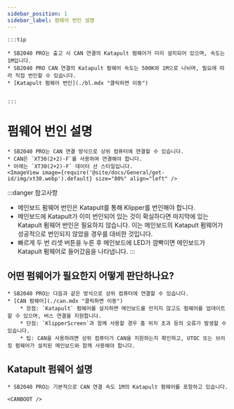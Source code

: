 ```yaml
---
sidebar_position: 1
sidebar_label: 펌웨어 번인 설명
---
```






    :::tip

    * SB2040 PRO는 출고 시 CAN 연결의 Katapult 펌웨어가 미리 설치되어 있으며, 속도는 1M입니다.
    * SB2040 PRO CAN 연결의 Katapult 펌웨어 속도는 500K와 1M으로 나뉘며, 필요에 따라 직접 번인할 수 있습니다.
    * [Katapult 펌웨어 번인](./bl.mdx "클릭하면 이동")


    :::

# 펌웨어 번인 설명

    * SB2040 PRO는 CAN 연결 방식으로 상위 컴퓨터에 연결할 수 있습니다.
    * CAN은 `XT30(2+2)-F`를 사용하여 연결해야 합니다.
    * 아래는 `XT30(2+2)-F` 데이터 선 스타일입니다.
    <ImageView image={require('@site/docs/General/get-id/img/xt30.webp').default} size="80%" align="left" />

:::danger 참고사항
* 메인보드 펌웨어 번인은 Katapult를 통해 Klipper를 번인해야 합니다.
* 메인보드에 Katapult가 이미 번인되어 있는 것이 확실하다면 마지막에 있는 Katapult 펌웨어 번인은 필요하지 않습니다. 이는 메인보드의 Katapult 펌웨어가 성공적으로 번인되지 않았을 경우를 대비한 것입니다.
* 빠르게 두 번 리셋 버튼을 누른 후 메인보드에 LED가 깜빡이면 메인보드가 Katapult 펌웨어로 들어갔음을 나타냅니다.
:::

## 어떤 펌웨어가 필요한지 어떻게 판단하나요?

    * SB2040 PRO는 다음과 같은 방식으로 상위 컴퓨터에 연결할 수 있습니다.
    * [CAN 펌웨어](./can.mdx "클릭하면 이동")
        * 장점: `Katapult` 펌웨어를 설치하면 메인보드를 만지지 않고도 펌웨어를 업데이트할 수 있으며, 버스 연결을 지원합니다.
        * 단점: `KlipperScreen`과 함께 사용할 경우 홈 위치 초과 등의 오류가 발생할 수 있습니다.
        * 팁: CAN을 사용하려면 상위 컴퓨터가 CAN을 지원하는지 확인하고, UTOC 또는 브리징 펌웨어가 설치된 메인보드와 함께 사용해야 합니다.


## Katapult 펌웨어 설명

    * SB2040 PRO는 기본적으로 CAN 연결 속도 1M의 Katapult 펌웨어를 포함하고 있습니다.
    
    <CANBOOT />